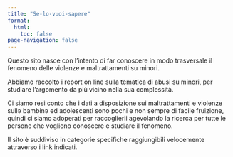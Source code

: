 ```yaml
---
title: "Se-lo-vuoi-sapere"
format:
  html:
    toc: false
page-navigation: false
---
```


Questo sito nasce con l’intento di far conoscere in modo trasversale il fenomeno delle violenze e maltrattamenti su minori.

Abbiamo raccolto i report on line sulla tematica di abusi su minori, per studiare l’argomento da più vicino nella sua complessità.

Ci siamo resi conto che i dati a disposizione sui maltrattamenti e violenze sullə bambinə ed adolescenti sono pochi e non sempre di facile fruizione, quindi ci siamo adoperati per raccoglierli agevolando la ricerca per tutte le persone che vogliono conoscere e studiare il fenomeno.

II sito è suddiviso in categorie specifiche raggiungibili velocemente attraverso i link indicati.
